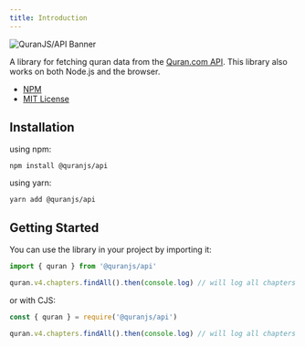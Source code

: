 ```yaml
---
title: Introduction
---
```



<Image src="/banner.png" alt="QuranJS/API Banner" width={1280} height={680} />

A library for fetching quran data from the [Quran.com API](https://quran.api-docs.io/). This library also works on both Node.js and the browser.

- [NPM](https://www.npmjs.com/package/@quranjs/api)
- [MIT License](https://github.com/quran/api-js/blob/master/LICENSE)

## Installation

using npm:

```ssh
npm install @quranjs/api
```

using yarn:

```ssh
yarn add @quranjs/api
```

## Getting Started

You can use the library in your project by importing it:

```js
import { quran } from '@quranjs/api'

quran.v4.chapters.findAll().then(console.log) // will log all chapters
```

or with CJS:

```js
const { quran } = require('@quranjs/api')

quran.v4.chapters.findAll().then(console.log) // will log all chapters
```
